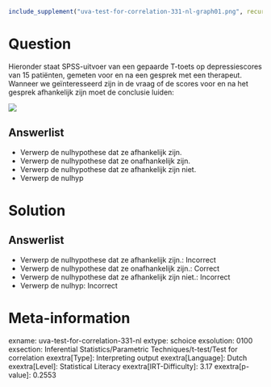 ```r
include_supplement("uva-test-for-correlation-331-nl-graph01.png", recursive = TRUE)
```

Question
========

Hieronder staat SPSS-uitvoer van een gepaarde T-toets op depressiescores
van 15 patiënten, gemeten voor en na een gesprek met een therapeut.
Wanneer we geïnteresseerd zijn in de vraag of de scores voor en na het
gesprek afhankelijk zijn moet de conclusie luiden:

![](uva-test-for-correlation-331-nl-graph01.png)

Answerlist
----------

* Verwerp de nulhypothese dat ze afhankelijk zijn.
* Verwerp de nulhypothese dat ze onafhankelijk zijn.
* Verwerp de nulhypothese dat ze afhankelijk zijn niet.
* Verwerp de nulhyp

Solution
========

Answerlist
----------

* Verwerp de nulhypothese dat ze afhankelijk zijn.: Incorrect
* Verwerp de nulhypothese dat ze onafhankelijk zijn.: Correct
* Verwerp de nulhypothese dat ze afhankelijk zijn niet.: Incorrect
* Verwerp de nulhyp: Incorrect

Meta-information
================
exname: uva-test-for-correlation-331-nl
extype: schoice
exsolution: 0100
exsection: Inferential Statistics/Parametric Techniques/t-test/Test for correlation
exextra[Type]: Interpreting output
exextra[Language]: Dutch
exextra[Level]: Statistical Literacy
exextra[IRT-Difficulty]: 3.17
exextra[p-value]: 0.2553
